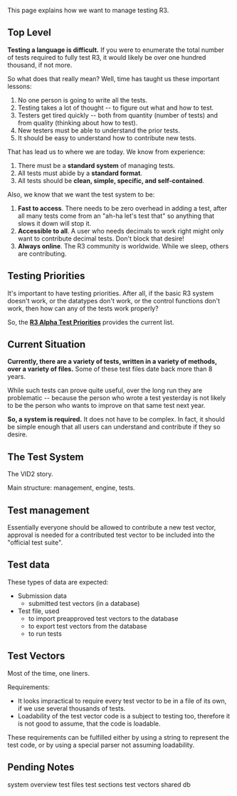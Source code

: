 {{underconstruction}}

This page explains how we want to manage testing R3.

==Top Level==

'''Testing a language is difficult.''' If you were to enumerate the total number of tests required to fully test R3, it would likely be over one hundred thousand, if not more.

So what does that really mean? Well, time has taught us these important lessons:

#No one person is going to write all the tests.
#Testing takes a lot of thought -- to figure out what and how to test.
#Testers get tired quickly -- both from quantity (number of tests) and from quality (thinking about how to test).
#New testers must be able to understand the prior tests.
#It should be easy to understand how to contribute new tests.

That has lead us to where we are today. We know from experience:

#There must be a '''standard system''' of managing tests.
#All tests must abide by a '''standard format'''.
#All tests should be '''clean, simple, specific, and self-contained'''.

Also, we know that we want the test system to be:

#'''Fast to access'''. There needs to be zero overhead in adding a test, after all many tests come from an "ah-ha let's test that" so anything that slows it down will stop it.
#'''Accessible to all'''. A user who needs decimals to work right might only want to contribute decimal tests. Don't block that desire!
#'''Always online'''. The R3 community is worldwide. While we sleep, others are contributing.

==Testing Priorities==

It's important to have testing priorities. After all, if the basic R3 system doesn't work, or the datatypes don't work, or the control functions don't work, then how can any of the tests work properly?

So, the '''[[R3 Alpha Test Priorities]]''' provides the current list.

==Current Situation==

'''Currently, there are a variety of tests, written in a variety of methods, over a variety of files.''' Some of these test files date back more than 8 years.

While such tests can prove quite useful, over the long run they are problematic -- because the person who wrote a test yesterday is not likely to be the person who wants to improve on that same test next year.

'''So, a system is required.''' It does not have to be complex. In fact, it should be simple enough that all users can understand and contribute if they so desire.

==The Test System==

The VID2 story.

Main structure: management, engine, tests.

==Test management==

Essentially everyone should be allowed to contribute a new test vector, approval is needed for a contributed test vector to be included into the "official test suite".

==Test data==

These types of data are expected:

*Submission data
**submitted test vectors (in a database)
*Test file, used
**to import preapproved test vectors to the database
**to export test vectors from the database
**to run tests

==Test Vectors==

Most of the time, one liners.

Requirements:

*It looks impractical to require every test vector to be in a file of its own, if we use several thousands of tests.
*Loadability of the test vector code is a subject to testing too, therefore it is not good to assume, that the code is loadable.

These requirements can be fulfilled either by using a string to represent the test code, or by using a special parser not assuming loadability.

==Pending Notes==

system overview
test files
test sections
test vectors
shared db